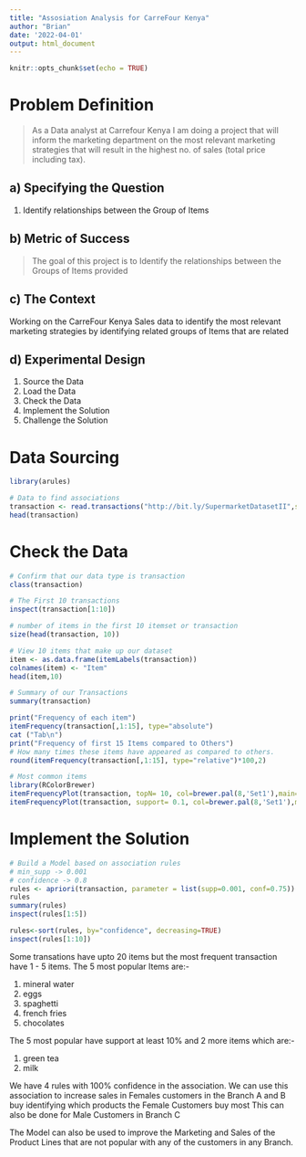 ---
title: "Assosiation Analysis for CarreFour Kenya"
author: "Brian"
date: '2022-04-01'
output: html_document
---
```{r setup, include=FALSE}
knitr::opts_chunk$set(echo = TRUE)
```

# Problem Definition
> As a Data analyst at Carrefour Kenya I am doing a project that will inform the marketing department on the most relevant marketing strategies that will result in the highest no. of sales (total price including tax). 

## a) Specifying the Question

1. Identify relationships between the Group of Items

## b) Metric of Success
> The goal of this project is to Identify the relationships between the Groups of Items provided

## c) The Context
Working on the CarreFour Kenya Sales data to identify the most relevant marketing strategies by identifying related groups of Items that are related

## d) Experimental Design
1. Source the Data
2. Load the Data
3. Check the Data
4. Implement the Solution
5. Challenge the Solution

# Data Sourcing
```{r Library}
library(arules)
```

```{r Association Data}
# Data to find associations
transaction <- read.transactions("http://bit.ly/SupermarketDatasetII",sep=",")
head(transaction)
```

# Check the Data
```{r Check Data Type}
# Confirm that our data type is transaction
class(transaction)
```

```{r Inspect}
# The First 10 transactions
inspect(transaction[1:10])

```

```{r Items Set size}
# number of items in the first 10 itemset or transaction
size(head(transaction, 10))
```

```{r Items}
# View 10 items that make up our dataset
item <- as.data.frame(itemLabels(transaction))
colnames(item) <- "Item"
head(item,10)
```

```{r Summary}
# Summary of our Transactions
summary(transaction)
```

```{r Explore Item frequency}
print("Frequency of each item")
itemFrequency(transaction[,1:15], type="absolute")
cat ("Tab\n")
print("Frequency of first 15 Items compared to Others")
# How many times these items have appeared as compared to others.
round(itemFrequency(transaction[,1:15], type="relative")*100,2)
```

```{r Item Frequency Plot}
# Most common items
library(RColorBrewer)
itemFrequencyPlot(transaction, topN= 10, col=brewer.pal(8,'Set1'),main="Relative Item Frequency Plot")
itemFrequencyPlot(transaction, support= 0.1, col=brewer.pal(8,'Set1'),main="Relative Importance is at least 10%")
```


# Implement the Solution
```{r Rules}
# Build a Model based on association rules
# min_supp -> 0.001
# confidence -> 0.8
rules <- apriori(transaction, parameter = list(supp=0.001, conf=0.75))
rules
summary(rules)
inspect(rules[1:5])
```

```{r }
rules<-sort(rules, by="confidence", decreasing=TRUE)
inspect(rules[1:10])
```


Some transations have upto 20 items but the most frequent transaction have 1 - 5 items.
The  5 most popular Items are:-

1. mineral water
2. eggs
3. spaghetti
4. french fries
5. chocolates

The 5 most popular have support at least 10% and 2 more items which are:-

1. green tea 
2. milk

We have 4 rules with 100% confidence in the association. We can use this association to increase sales in Females customers in the Branch A and B buy identifying which products the Female Customers buy most
This can also be done for Male Customers in Branch C


The Model can also be used to improve the Marketing and Sales of the Product Lines that are not popular with any of the customers in any Branch.
